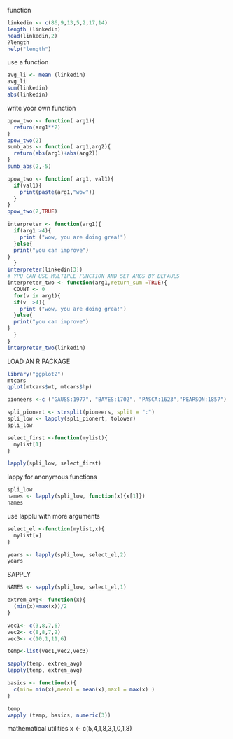 function
```r
linkedin <- c(86,9,13,5,2,17,14)
length (linkedin)
head(linkedin,2)
?length
help("length")
```

use a function
```r
avg_li <- mean (linkedin)
avg_li
sum(linkedin)
abs(linkedin)
```
write yoor own function
```r
ppow_two <- function( arg1){
  return(arg1**2)
}
ppow_two(2)
sumb_abs <- function( arg1,arg2){
  return(abs(arg1)+abs(arg2))
}
sumb_abs(2,-5)

ppow_two <- function( arg1, val1){
  if(val1){
    print(paste(arg1,"wow"))
  }
}
ppow_two(2,TRUE)

interpreter <- function(arg1){
  if(arg1 >4){
    print ("wow, you are doing grea!")
  }else{
  print("you can improve")
}
  }
interpreter(linkedin[3])
# YPU CAN USE MULTIPLE FUNCTION AND SET ARGS BY DEFAULS
interpreter_two <- function(arg1,return_sum =TRUE){
  COUNT <- 0
  for(v in arg1){
  if(v  >4){
    print ("wow, you are doing grea!")
  }else{
  print("you can improve")
}
  }
}
interpreter_two(linkedin)

```

LOAD AN  R PACKAGE
```r
library("ggplot2")
mtcars
qplot(mtcars$wt, mtcars$hp)
```

```r
pioneers <-c ("GAUSS:1977", "BAYES:1702", "PASCA:1623","PEARSON:1857")

spli_pionert <- strsplit(pioneers, split = ":")
spli_low <- lapply(spli_pionert, tolower)
spli_low

select_first <-function(mylist){
  mylist[1]
}

lapply(spli_low, select_first)
```

lappy for anonymous functions

```r
spli_low
names <- lapply(spli_low, function(x){x[1]})
names
```
use lapplu with more arguments
```r
select_el <-function(mylist,x){
  mylist[x]
}

years <- lapply(spli_low, select_el,2)
years
```
SAPPLY
```r
NAMES <- sapply(spli_low, select_el,1)

extrem_avg<- function(x){
  (min(x)+max(x))/2
}

vec1<- c(3,8,7,6)
vec2<- c(8,8,7,2)
vec3<- c(10,1,11,6)

temp<-list(vec1,vec2,vec3)

sapply(temp, extrem_avg)
lapply(temp, extrem_avg)

```

```r
basics <- function(x){
  c(min= min(x),mean1 = mean(x),max1 = max(x) )
}

temp
vapply (temp, basics, numeric(3))
```
mathematical utilities
x <- c(5,4,1,8,3,1,0,1,8)




